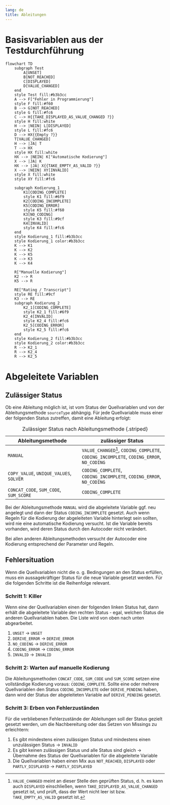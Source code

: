 ```yaml
---
lang: de
title: Ableitungen
---
```


# Basisvariablen aus der Testdurchführung

```mermaid
flowchart TD
    subgraph Test
        A[UNSET]
        B[NOT_REACHED]
        C[DISPLAYED]
        D[VALUE_CHANGED]
    end
    style Test fill:#b3b3cc
    A --> F["Fehler in Programmierung"]
    style F fill:#f60
    B --> G[NOT_REACHED]
    style G fill:#fc6
    C --> H{{TAKE_DISPLAYED_AS_VALUE_CHANGED ?}}
    style H fill:white
    H --> |NEIN| L[DISPLAYED]
    style L fill:#fc6
    D --> HX{{Empty ?}}
    T[VALUE_CHANGED]
    H --> |JA| T
    T --> HX
    style HX fill:white
    HX --> |NEIN| K["Automatische Kodierung"]
    X --> |JA| K
    HX --> |JA| X{{TAKE_EMPTY_AS_VALID ?}}
    X --> |NEIN| XY[INVALID]
    style X fill:white
    style XY fill:#fc6

    subgraph Kodierung_1
        K1[CODING_COMPLETE]
        style K1 fill:#6f9
        K2[CODING_INCOMPLETE]
        K5[CODING_ERROR]
        style K5 fill:#f60
        K3[NO_CODING]
        style K3 fill:#9cf
        K4[INVALID]
        style K4 fill:#fc6
    end
    style Kodierung_1 fill:#b3b3cc
    style Kodierung_1 color:#b3b3cc
    K --> K1
    K --> K2
    K --> K5
    K --> K3
    K --> K4

    R["Manuelle Kodierung"]
    K2 --> R
    K5 --> R

    RE["Rating / Transcript"]
    style RE fill:#9cf
    K3 --> RE
    subgraph Kodierung_2
        K2_1[CODING_COMPLETE]
        style K2_1 fill:#6f9
        K2_4[INVALID]
        style K2_4 fill:#fc6
        K2_5[CODING_ERROR]
        style K2_5 fill:#fc6
    end
    style Kodierung_2 fill:#b3b3cc
    style Kodierung_2 color:#b3b3cc
    R --> K2_1
    R --> K2_4
    R --> K2_5

```

# Abgeleitete Variablen

## Zulässiger Status

Ob eine Ableitung möglich ist, ist vom Status der Quellvariablen und von der Ableitungsmethode `sourceType` abhängig. Für jede Quellvariable muss einer der folgenden Status zutreffen, damit eine Ableitung erfolgt:

| Ableitungsmethode | zulässiger Status |
|------|-------|
|`MANUAL`|`VALUE_CHANGED`[^1], `CODING_COMPLETE`, `CODING_INCOMPLETE`, `CODING_ERROR`, `NO_CODING`|
|`COPY_VALUE`, `UNIQUE_VALUES`, `SOLVER`|`CODING_COMPLETE`, `CODING_INCOMPLETE`, `CODING_ERROR`, `NO_CODING`|
|`CONCAT_CODE`, `SUM_CODE`, `SUM_SCORE`|`CODING_COMPLETE`|

: Zulässiger Status nach Ableitungsmethode {.striped}

Bei der Ableitungsmethode `MANUAL` wird die abgeleitete Variable ggf. neu angelegt und dann der Status `CODING_INCOMPLETE` gesetzt. Auch wenn Regeln für die Kodierung der abgeleiteten Variable hinterlegt sein sollten, wird nie eine automatische Kodierung versucht. Ist die Variable bereits vorhanden, wird deren Status durch den Autocoder nicht verändert.

Bei allen anderen Ableitungsmethoden versucht der Autocoder eine Kodierung entsprechend der Parameter und Regeln.

## Fehlersituation

Wenn die Quellvariablen nicht die o. g. Bedingungen an den Status erfüllen, muss ein aussagekräftiger Status für die neue Variable gesetzt werden. Für die folgenden Schritte ist die Reihenfolge relevant.

### Schritt 1: Killer

Wenn eine der Quellvariablen einen der folgenden linken Status hat, dann erhält die abgeleitete Variable den rechten Status - egal, welchen Status die anderen Quellvariablen haben. Die Liste wird von oben nach unten abgearbeitet.

1) `UNSET` &rarr; `UNSET`
1) `DERIVE_ERROR` &rarr; `DERIVE_ERROR`
1) `NO_CODING` &rarr; `DERIVE_ERROR`
1) `CODING_ERROR` &rarr; `CODING_ERROR`
1) `INVALID` &rarr; `INVALID`

### Schritt 2: Warten auf manuelle Kodierung

Die Ableitungsmethoden `CONCAT_CODE`, `SUM_CODE` und `SUM_SCORE` setzen eine vollständige Kodierung voraus: `CODING_COMPLETE`. Sollte eine oder mehrere Quellvariablen den Status `CODING_INCOMPLETE` oder `DERIVE_PENDING` haben, dann wird der Status der abgeleiteten Variable auf `DERIVE_PENDING` gesetzt.

### Schritt 3: Erben von Fehlerzuständen

Für die verbliebenen Fehlerzustände der Ableitungen soll der Status gezielt gesetzt werden, um die Nachbereitung oder das Setzen von Missings zu erleichtern:

1) Es gibt mindestens einen zulässigen Status und mindestens einen unzulässigen Status &rarr; `INVALID`
1) Es gibt keinen zulässigen Status und alle Status sind gleich &rarr; Übernahme des Status der Quellvariablen für die abgeleitete Variable
1) Die Quellvariablen haben einen Mix aus `NOT_REACHED`, `DISPLAYED` oder `PARTLY_DISPLAYED` &rarr; `PARTLY_DISPLAYED`

[^1]: `VALUE_CHANGED` meint an dieser Stelle den geprüften Status, d. h. es kann auch `DISPLAYED` einschließen, wenn `TAKE_DISPLAYED_AS_VALUE_CHANGED` gesetzt ist, und prüft, dass der Wert nicht leer ist bzw.  `TAKE_EMPTY_AS_VALID` gesetzt ist.